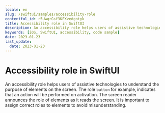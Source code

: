 ```yaml
---
locale: en
slug: /swiftui/samples/accessibility-role
contentful_id: r5UwqrGsf3KFXvedgotyk
title: Accessibility role in SwiftUI
description: An accessibility role helps users of assistive technologies to understand the purpose of elements on the screen.
keywords: [iOS, SwiftUI, accessibility, code sample]
date: 2023-01-23
last_update:
  date: 2023-01-23
---
```


# Accessibility role in SwiftUI

An accessibility role helps users of assistive technologies to understand the purpose of elements on the screen. The role `button` for example, indicates that an action will be performed on activation. The screen reader announces the role of elements as it reads the screen. It is important to assign correct roles to elements to avoid misunderstanding.

<CodeSample id="accessibility-role" platform="swiftui" locale="en"/>
